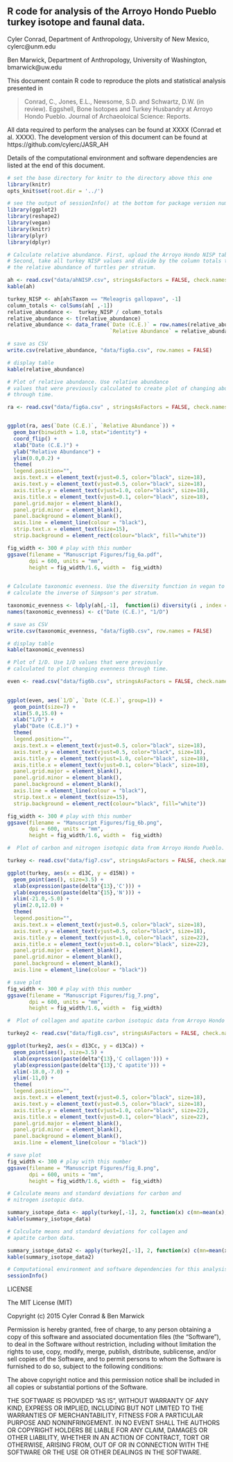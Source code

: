 
## R code for analysis of the Arroyo Hondo Pueblo turkey isotope and faunal data.
 
Cyler Conrad, Department of Anthropology, University of New Mexico, cylerc@unm.edu

Ben Marwick, Department of Anthropology, University of Washington, bmarwick@uw.edu

This document contain R code to reproduce the plots and statistical analysis presented in 

> Conrad, C., Jones, E.L., Newsome, S.D. and Schwartz, D.W. (in review).  Eggshell, Bone Isotopes and Turkey Husbandry at Arroyo Hondo Pueblo.  Journal of Archaeoloical Science: Reports.

All data required to perform the analyses can be found at XXXX (Conrad et al. XXXX). The development version of this document can be found at https://github.com/cylerc/JASR_AH

Details of the computational environment and software dependencies are listed at the end of this document. 
 
```r
# set the base directory for knitr to the directory above this one
library(knitr)
opts_knit$set(root.dir = '../')
```

```r
# see the output of sessionInfo() at the bottom for package version numbers
library(ggplot2) 
library(reshape2)
library(vegan)
library(knitr)
library(plyr)
library(dplyr)
```

```r
# Calculate relative abundance. First, upload the Arroyo Hondo NISP table.
# Second, take all turkey NISP values and divide by the column totals to calculate
# the relative abundance of turtles per stratum. 

ah <- read.csv("data/ahNISP.csv", stringsAsFactors = FALSE, check.names = FALSE)
kable(ah)

turkey_NISP <- ah[ah$Taxon == "Meleagris gallopavo", -1]
column_totals <- colSums(ah[ ,-1])
relative_abundance <-  turkey_NISP / column_totals
relative_abundance <- t(relative_abundance)
relative_abundance <- data_frame(`Date (C.E.)` = row.names(relative_abundance), 
                                 `Relative Abundance` = relative_abundance[,1])

# save as CSV 
write.csv(relative_abundance, "data/fig6a.csv", row.names = FALSE)

# display table
kable(relative_abundance)
```

```r
# Plot of relative abundance. Use relative abundance
# values that were previously calculated to create plot of changing abundance 
# through time. 

ra <- read.csv("data/fig6a.csv" , stringsAsFactors = FALSE, check.names = FALSE)


ggplot(ra, aes(`Date (C.E.)`, `Relative Abundance`)) +
  geom_bar(binwidth = 1.0, stat="identity") +
  coord_flip() +
  xlab("Date (C.E.)") +
  ylab("Relative Abundance") +
  ylim(0.0,0.2) +
  theme(
  legend.position="",
  axis.text.x = element_text(vjust=0.5, color="black", size=18),
  axis.text.y = element_text(vjust=0.5, color="black", size=18), 
  axis.title.y = element_text(vjust=1.0, color="black", size=18),
  axis.title.x = element_text(vjust=0.1, color="black", size=18),
  panel.grid.major = element_blank(),
  panel.grid.minor = element_blank(),
  panel.background = element_blank(), 
  axis.line = element_line(colour = "black"),
  strip.text.x = element_text(size=15),
  strip.background = element_rect(colour="black", fill="white"))

fig_width <- 300 # play with this number
ggsave(filename = "Manuscript Figures/fig_6a.pdf",
       dpi = 600, units = "mm",
       height = fig_width/1.6, width =  fig_width)
  
```

```r
# Calculate taxonomic evenness. Use the diversity function in vegan to 
# calculate the inverse of Simpson's per stratum. 

taxonomic_evenness <- ldply(ah[,-1],  function(i) diversity(i , index = "invsimpson"))
names(taxonomic_evenness) <- c("Date (C.E.)", "1/D")

# save as CSV 
write.csv(taxonomic_evenness, "data/fig6b.csv", row.names = FALSE)

# display table
kable(taxonomic_evenness)
```

```r
# Plot of 1/D. Use 1/D values that were previously 
# calculated to plot changing evenness through time.

even <- read.csv("data/fig6b.csv", stringsAsFactors = FALSE, check.names = FALSE)

 
ggplot(even, aes(`1/D`, `Date (C.E.)`, group=1)) +
  geom_point(size=7) +
  xlim(5.0,15.0) +
  xlab("1/D") +
  ylab("Date (C.E.)") +
  theme(
  legend.position="",
  axis.text.x = element_text(vjust=0.5, color="black", size=18),
  axis.text.y = element_text(vjust=0.5, color="black", size=18), 
  axis.title.y = element_text(vjust=1.0, color="black", size=18),
  axis.title.x = element_text(vjust=0.1, color="black", size=18),
  panel.grid.major = element_blank(),
  panel.grid.minor = element_blank(), 
  panel.background = element_blank(), 
  axis.line = element_line(colour = "black"),
  strip.text.x = element_text(size=15),
  strip.background = element_rect(colour="black", fill="white"))

fig_width <- 300 # play with this number
ggsave(filename = "Manuscript Figures/fig_6b.png",
       dpi = 600, units = "mm",
       height = fig_width/1.6, width =  fig_width)
```

```r
#  Plot of carbon and nitrogen isotopic data from Arroyo Hondo Pueblo.

turkey <- read.csv("data/fig7.csv", stringsAsFactors = FALSE, check.names = FALSE)

ggplot(turkey, aes(x = d13C, y = d15N)) + 
  geom_point(aes(), size=3.5) + 
  xlab(expression(paste(delta^{13},'C'))) + 
  ylab(expression(paste(delta^{15},'N'))) + 
  xlim(-21.0,-5.0) +
  ylim(2.0,12.0) +
  theme(
  legend.position="",
  axis.text.x = element_text(vjust=0.5, color="black", size=18),
  axis.text.y = element_text(vjust=0.5, color="black", size=18), 
  axis.title.y = element_text(vjust=1.0, color="black", size=22),
  axis.title.x = element_text(vjust=0.1, color="black", size=22),
  panel.grid.major = element_blank(),
  panel.grid.minor = element_blank(), 
  panel.background = element_blank(), 
  axis.line = element_line(colour = "black"))

# save plot
fig_width <- 300 # play with this number
ggsave(filename = "Manuscript Figures/fig_7.png",
       dpi = 600, units = "mm",
       height = fig_width/1.6, width =  fig_width)
```

```r
#  Plot of collagen and apatite carbon isotopic data from Arroyo Hondo Pueblo.

turkey2 <- read.csv("data/fig8.csv", stringsAsFactors = FALSE, check.names = FALSE)

ggplot(turkey2, aes(x = d13Cc, y = d13Ca)) + 
  geom_point(aes(), size=3.5) + 
  xlab(expression(paste(delta^{13},'C collagen'))) + 
  ylab(expression(paste(delta^{13},'C apatite'))) + 
  xlim(-18.0,-7.0) +
  ylim(-11,0) +
  theme(
  legend.position="",
  axis.text.x = element_text(vjust=0.5, color="black", size=18),
  axis.text.y = element_text(vjust=0.5, color="black", size=18), 
  axis.title.y = element_text(vjust=1.0, color="black", size=22),
  axis.title.x = element_text(vjust=0.1, color="black", size=22),
  panel.grid.major = element_blank(),
  panel.grid.minor = element_blank(), 
  panel.background = element_blank(), 
  axis.line = element_line(colour = "black"))

# save plot
fig_width <- 300 # play with this number
ggsave(filename = "Manuscript Figures/fig_8.png",
       dpi = 600, units = "mm",
       height = fig_width/1.6, width =  fig_width)
```

```r
# Calculate means and standard deviations for carbon and 
# nitrogen isotopic data. 

summary_isotope_data <- apply(turkey[,-1], 2, function(x) c(mn=mean(x), sd=sd(x)))
kable(summary_isotope_data)

# Calculate means and standard deviations for collagen and 
# apatite carbon data. 

summary_isotope_data2 <- apply(turkey2[,-1], 2, function(x) c(mn=mean(x), sd=sd(x)))
kable(summary_isotope_data2)

```

```r
# Computational environment and software dependencies for this analysis
sessionInfo()
```

LICENSE
 
The MIT License (MIT)

Copyright (c) 2015 Cyler Conrad & Ben Marwick

Permission is hereby granted, free of charge, to any person obtaining a copy
of this software and associated documentation files (the "Software"), to deal
in the Software without restriction, including without limitation the rights
to use, copy, modify, merge, publish, distribute, sublicense, and/or sell
copies of the Software, and to permit persons to whom the Software is
furnished to do so, subject to the following conditions:

The above copyright notice and this permission notice shall be included in
all copies or substantial portions of the Software.

THE SOFTWARE IS PROVIDED "AS IS", WITHOUT WARRANTY OF ANY KIND, EXPRESS OR
IMPLIED, INCLUDING BUT NOT LIMITED TO THE WARRANTIES OF MERCHANTABILITY,
FITNESS FOR A PARTICULAR PURPOSE AND NONINFRINGEMENT. IN NO EVENT SHALL THE
AUTHORS OR COPYRIGHT HOLDERS BE LIABLE FOR ANY CLAIM, DAMAGES OR OTHER
LIABILITY, WHETHER IN AN ACTION OF CONTRACT, TORT OR OTHERWISE, ARISING FROM,
OUT OF OR IN CONNECTION WITH THE SOFTWARE OR THE USE OR OTHER DEALINGS IN
THE SOFTWARE.


